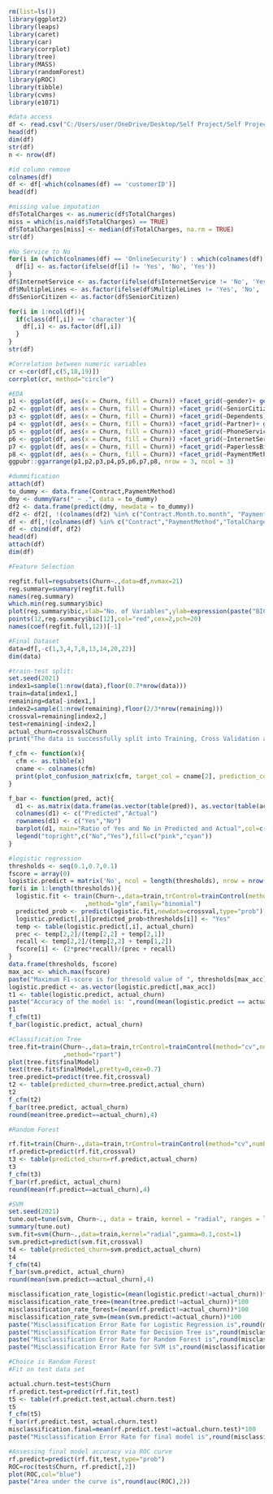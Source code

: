 ```{r}
rm(list=ls())
library(ggplot2)
library(leaps)
library(caret)
library(car)
library(corrplot)
library(tree)
library(MASS)
library(randomForest)
library(pROC)
library(tibble)
library(cvms)
library(e1071)
```

```{r}
#data access
df <- read.csv("C:/Users/user/OneDrive/Desktop/Self Project/Self Project Data.csv")
head(df)
dim(df)
str(df)
n <- nrow(df)
```

```{r}
#id column remove
colnames(df)
df <- df[-which(colnames(df) == 'customerID')]
head(df)
```

```{r}
#missing value imputation
df$TotalCharges <- as.numeric(df$TotalCharges)
miss = which(is.na(df$TotalCharges) == TRUE)
df$TotalCharges[miss] <- median(df$TotalCharges, na.rm = TRUE) 
str(df)
```

```{r}
#No Service to No
for(i in (which(colnames(df) == 'OnlineSecurity') : which(colnames(df) == 'StreamingMovies'))){
  df[i] <- as.factor(ifelse(df[i] != 'Yes', 'No', 'Yes'))
}
df$InternetService <- as.factor(ifelse(df$InternetService != 'No', 'Yes', 'No'))
df$MultipleLines <- as.factor(ifelse(df$MultipleLines != 'Yes', 'No', 'Yes'))
df$SeniorCitizen <- as.factor(df$SeniorCitizen)

for(i in 1:ncol(df)){
  if(class(df[,i]) == 'character'){
    df[,i] <- as.factor(df[,i])
  }
}
str(df)
```

```{r}
#Correlation between numeric variables
cr <-cor(df[,c(5,18,19)])
corrplot(cr, method="circle")
```

```{r}
#EDA
p1 <- ggplot(df, aes(x = Churn, fill = Churn)) +facet_grid(~gender)+ geom_bar() +ggtitle("Churn - Gender") + theme_bw()
p2 <- ggplot(df, aes(x = Churn, fill = Churn)) +facet_grid(~SeniorCitizen)+ geom_bar() + ggtitle("Churn - SeniorCitizen") + theme_bw()
p3 <- ggplot(df, aes(x = Churn, fill = Churn)) +facet_grid(~Dependents)+ geom_bar() + ggtitle("Churn - Dependents") + theme_bw()
p4 <- ggplot(df, aes(x = Churn, fill = Churn)) +facet_grid(~Partner)+ geom_bar() + ggtitle("Churn - Partner") + theme_bw()
p5 <- ggplot(df, aes(x = Churn, fill = Churn)) +facet_grid(~PhoneService)+ geom_bar() + ggtitle("Churn - PhoneService")+ theme_bw()
p6 <- ggplot(df, aes(x = Churn, fill = Churn)) +facet_grid(~InternetService)+ geom_bar() + ggtitle("Churn - InternetService") + theme_bw()
p7 <- ggplot(df, aes(x = Churn, fill = Churn)) +facet_grid(~PaperlessBilling)+ geom_bar() + ggtitle("Churn - PaperlessBilling") + theme_bw()
p8 <- ggplot(df, aes(x = Churn, fill = Churn)) +facet_grid(~PaymentMethod)+ geom_bar() + ggtitle("Churn - Payment Method") + theme_bw()
ggpubr::ggarrange(p1,p2,p3,p4,p5,p6,p7,p8, nrow = 3, ncol = 3) 
```

```{r}
#dummification
attach(df)
to_dummy <- data.frame(Contract,PaymentMethod)
dmy <- dummyVars(" ~ .", data = to_dummy)
df2 <- data.frame(predict(dmy, newdata = to_dummy))
df2 <- df2[, !(colnames(df2) %in% c("Contract.Month.to.month", "PaymentMethod.Bank.transfer..automatic."))]
df <- df[,!(colnames(df) %in% c("Contract","PaymentMethod","TotalCharges"))]
df <- cbind(df, df2)
head(df)
attach(df)
dim(df)
```

```{r}
#Feature Selection

regfit.full=regsubsets(Churn~.,data=df,nvmax=21)
reg.summary=summary(regfit.full)
names(reg.summary)
which.min(reg.summary$bic)
plot(reg.summary$bic,xlab="No. of Variables",ylab=expression(paste("BIC")),type="l")
points(12,reg.summary$bic[12],col="red",cex=2,pch=20)
names(coef(regfit.full,12))[-1]
```

```{r}
#Final Dataset
data=df[,-c(1,3,4,7,8,13,14,20,22)]
dim(data)
```

```{r}
#train-test split:
set.seed(2021)
index1=sample(1:nrow(data),floor(0.7*nrow(data)))
train=data[index1,]
remaining=data[-index1,]
index2=sample(1:nrow(remaining),floor(2/3*nrow(remaining)))
crossval=remaining[index2,]
test=remaining[-index2,]
actual_churn=crossval$Churn
print("The data is successfully split into Training, Cross Validation and Test Set")
```

```{r}
f_cfm <- function(x){
  cfm <- as.tibble(x)
  cname <- colnames(cfm)
  print(plot_confusion_matrix(cfm, target_col = cname[2], prediction_col =  cname[1], counts_col = cname[3]))
}
```

```{r}
f_bar <- function(pred, act){
  d1 <- as.matrix(data.frame(as.vector(table(pred)), as.vector(table(act))))
  colnames(d1) <- c("Predicted","Actual")
  rownames(d1) <- c("Yes","No")
  barplot(d1, main="Ratio of Yes and No in Predicted and Actual",col=c("pink","cyan"))
  legend("topright",c("No","Yes"),fill=c("pink","cyan")) 
}
```

```{r, warning=FALSE}
#logistic regression
thresholds <- seq(0.1,0.7,0.1)
fscore = array(0)
logistic.predict = matrix('No', ncol = length(thresholds), nrow = nrow(crossval))
for(i in 1:length(thresholds)){
  logistic.fit <- train(Churn~.,data=train,trControl=trainControl(method="cv",number=10)
                     ,method="glm",family="binomial")
  predicted_prob <- predict(logistic.fit,newdata=crossval,type="prob")[,2]
  logistic.predict[,i][predicted_prob>thresholds[i]] <- "Yes"
  temp <- table(logistic.predict[,i], actual_churn)
  prec <- temp[2,2]/(temp[2,2] + temp[2,1])
  recall <- temp[2,2]/(temp[2,2] + temp[1,2])
  fscore[i] <- (2*prec*recall)/(prec + recall)
}
data.frame(thresholds, fscore)
max_acc <- which.max(fscore)
paste("Maximum F1-score is for thresold value of ", thresholds[max_acc], " and is = ",round(fscore[max_acc],4))
logistic.predict <- as.vector(logistic.predict[,max_acc])
t1 <- table(logistic.predict, actual_churn)
paste("Accuracy of the model is: ",round(mean(logistic.predict == actual_churn),4))
t1
f_cfm(t1)
f_bar(logistic.predict, actual_churn)
```

```{r, warning=FALSE}
#Classification Tree
tree.fit=train(Churn~.,data=train,trControl=trainControl(method="cv",number=10)
               ,method="rpart")
plot(tree.fit$finalModel)
text(tree.fit$finalModel,pretty=0,cex=0.7)
tree.predict=predict(tree.fit,crossval)
t2 <- table(predicted_churn=tree.predict,actual_churn)
t2
f_cfm(t2)
f_bar(tree.predict, actual_churn)
round(mean(tree.predict==actual_churn),4)
```

```{r, warning=FALSE}
#Random Forest

rf.fit=train(Churn~.,data=train,trControl=trainControl(method="cv",number=10) ,method="rf")
rf.predict=predict(rf.fit,crossval)
t3 <- table(predicted_churn=rf.predict,actual_churn)
t3
f_cfm(t3)
f_bar(rf.predict, actual_churn)
round(mean(rf.predict==actual_churn),4)
```

```{r,warning=FALSE}
#SVM
set.seed(2021)
tune.out=tune(svm, Churn~., data = train, kernel = "radial", ranges = list(cost = c(0.1, 1, 5, 10), gamma = c(0.01, 0.1, 1, 5, 10, 100)))
summary(tune.out)
svm.fit=svm(Churn~.,data=train,kernel="radial",gamma=0.1,cost=1)
svm.predict=predict(svm.fit,crossval)
t4 <- table(predicted_churn=svm.predict,actual_churn)
t4
f_cfm(t4)
f_bar(svm.predict, actual_churn)
round(mean(svm.predict==actual_churn),4)
```

```{r}
misclassification_rate_logistic=(mean(logistic.predict!=actual_churn))*100
misclassification_rate_tree=(mean(tree.predict!=actual_churn))*100
misclassification_rate_forest=(mean(rf.predict!=actual_churn))*100
misclassification_rate_svm=(mean(svm.predict!=actual_churn))*100
paste("Misclassification Error Rate for Logistic Regression is",round(misclassification_rate_logistic,2),"%")
paste("Misclassification Error Rate for Decision Tree is",round(misclassification_rate_tree,2),"%")
paste("Misclassification Error Rate for Random Forest is",round(misclassification_rate_forest,2),"%")
paste("Misclassification Error Rate for SVM is",round(misclassification_rate_svm,2),"%")
```

```{r, warning=FALSE}
#Choice is Random Forest
#Fit on test data set

actual.churn.test=test$Churn
rf.predict.test=predict(rf.fit,test)
t5 <- table(rf.predict.test,actual.churn.test)
t5
f_cfm(t5)
f_bar(rf.predict.test, actual.churn.test)
misclassification.final=mean(rf.predict.test!=actual.churn.test)*100
paste("Misclassification Error Rate for final model is",round(misclassification.final,4),"%")
```

```{r}
#Assessing final model accuracy via ROC curve
rf.predict=predict(rf.fit,test,type="prob")
ROC=roc(test$Churn, rf.predict[,2])
plot(ROC,col="blue")
paste("Area under the curve is",round(auc(ROC),2))
```

```{r}

```

